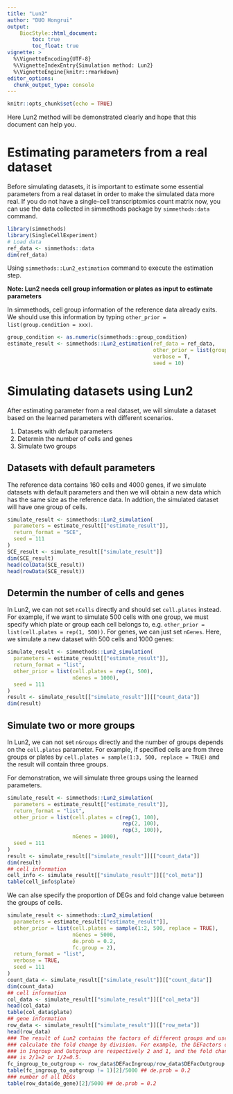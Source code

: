 ```yaml
---
title: "Lun2"
author: "DUO Hongrui"
output:
    BiocStyle::html_document:
        toc: true
        toc_float: true
vignette: >
  %\VignetteEncoding{UTF-8}
  %\VignetteIndexEntry{Simulation method: Lun2}
  %\VignetteEngine{knitr::rmarkdown}
editor_options: 
  chunk_output_type: console
---
```

<!-- github markdown built using 
rmarkdown::render("vignettes/Lun2.Rmd", output_format = rmarkdown::github_document())
-->

```r
knitr::opts_chunk$set(echo = TRUE)
```
Here Lun2 method will be demonstrated clearly and hope that this document can help you.

# Estimating parameters from a real dataset

Before simulating datasets, it is important to estimate some essential parameters from a real dataset in order to make the simulated data more real. If you do not have a single-cell transcriptomics count matrix now, you can use the data collected in simmethods package by `simmethods:data` command.

```r
library(simmethods)
library(SingleCellExperiment)
# Load data
ref_data <- simmethods::data
dim(ref_data)
```

Using `simmethods::Lun2_estimation` command to execute the estimation step.

**Note: Lun2 needs cell group information or plates as input to estimate parameters**

In simmethods, cell group information of the reference data already exits. We should use this information by typing `other_prior = list(group.condition = xxx)`.
```r
group_condition <- as.numeric(simmethods::group_condition)
estimate_result <- simmethods::Lun2_estimation(ref_data = ref_data,
                                               other_prior = list(group.condition = group_condition),
                                               verbose = T,
                                               seed = 10)
```

# Simulating datasets using Lun2

After estimating parameter from a real dataset, we will simulate a dataset based on the learned parameters with different scenarios.

1. Datasets with default parameters
2. Determin the number of cells and genes
3. Simulate two groups

## Datasets with default parameters

The reference data contains 160 cells and 4000 genes, if we simulate datasets with default parameters and then we will obtain a new data which has the same size as the reference data. In addtion, the simulated dataset will have one group of cells.

```r
simulate_result <- simmethods::Lun2_simulation(
  parameters = estimate_result[["estimate_result"]],
  return_format = "SCE",
  seed = 111
)
SCE_result <- simulate_result[["simulate_result"]]
dim(SCE_result)
head(colData(SCE_result))
head(rowData(SCE_result))
```

## Determin the number of cells and genes

In Lun2, we can not set `nCells` directly and should set `cell.plates` instead. For example, if we want to simulate 500 cells with one group, we must specify which plate or group each cell belongs to, e.g. `other_prior = list(cell.plates = rep(1, 500))`. For genes, we can just set `nGenes`.
Here, we simulate a new dataset with 500 cells and 1000 genes:
```r
simulate_result <- simmethods::Lun2_simulation(
  parameters = estimate_result[["estimate_result"]],
  return_format = "list",
  other_prior = list(cell.plates = rep(1, 500),
                     nGenes = 1000),
  seed = 111
)
result <- simulate_result[["simulate_result"]][["count_data"]]
dim(result)
```

## Simulate two or more groups

In Lun2, we can not set `nGroups` directly and the number of groups depends on the `cell.plates` parameter. For example, if specified cells are from three groups or plates by `cell.plates = sample(1:3, 500, replace = TRUE)` and the result will contain three groups.

For demonstration, we will simulate three groups using the learned parameters.
```r
simulate_result <- simmethods::Lun2_simulation(
  parameters = estimate_result[["estimate_result"]],
  return_format = "list",
  other_prior = list(cell.plates = c(rep(1, 100),
                                     rep(2, 100),
                                     rep(3, 100)),
                     nGenes = 1000),
  seed = 111
)
result <- simulate_result[["simulate_result"]][["count_data"]]
dim(result)
## cell information
cell_info <- simulate_result[["simulate_result"]][["col_meta"]]
table(cell_info$plate)
```
We can alse specify the proportion of DEGs and fold change value between the groups of cells.
```r
simulate_result <- simmethods::Lun2_simulation(
  parameters = estimate_result[["estimate_result"]],
  other_prior = list(cell.plates = sample(1:2, 500, replace = TRUE),
                     nGenes = 5000,
                     de.prob = 0.2,
                     fc.group = 2),
  return_format = "list",
  verbose = TRUE,
  seed = 111
)
count_data <- simulate_result[["simulate_result"]][["count_data"]]
dim(count_data)
## cell information
col_data <- simulate_result[["simulate_result"]][["col_meta"]]
head(col_data)
table(col_data$plate)
## gene information
row_data <- simulate_result[["simulate_result"]][["row_meta"]]
head(row_data)
### The result of Lun2 contains the factors of different groups and uses can
### calculate the fold change by division. For example, the DEFactors of A gene
### in Ingroup and Outgroup are respectively 2 and 1, and the fold change of A gene
### is 2/1=2 or 1/2=0.5.
fc_ingroup_to_outgroup <- row_data$DEFacIngroup/row_data$DEFacOutgroup
table(fc_ingroup_to_outgroup != 1)[2]/5000 ## de.prob = 0.2
### number of all DEGs
table(row_data$de_gene)[2]/5000 ## de.prob = 0.2
```
